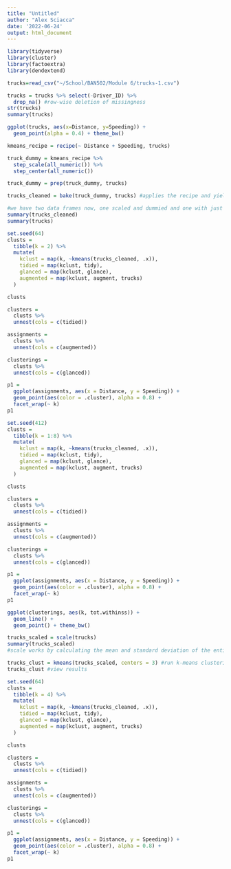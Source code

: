 ---
title: "Untitled"
author: "Alex Sciacca"
date: '2022-06-24'
output: html_document
---

```{r}
library(tidyverse)
library(cluster)
library(factoextra)
library(dendextend)
```
```{r}
trucks=read_csv("~/School/BAN502/Module 6/trucks-1.csv")
```
```{r}
trucks = trucks %>% select(-Driver_ID) %>% 
  drop_na() #row-wise deletion of missingness
str(trucks)
summary(trucks)
```
```{r}
ggplot(trucks, aes(x=Distance, y=Speeding)) +
  geom_point(alpha = 0.4) + theme_bw()
```
```{r}
kmeans_recipe = recipe(~ Distance + Speeding, trucks) 

truck_dummy = kmeans_recipe %>% 
  step_scale(all_numeric()) %>%
  step_center(all_numeric()) 

truck_dummy = prep(truck_dummy, trucks)

trucks_cleaned = bake(truck_dummy, trucks) #applies the recipe and yields a data frame
```

```{r}
#we have two data frames now, one scaled and dummied and one with just row-wise deletion of missingness
summary(trucks_cleaned)
summary(trucks)
```
```{r}
set.seed(64)
clusts = 
  tibble(k = 2) %>%
  mutate(
    kclust = map(k, ~kmeans(trucks_cleaned, .x)),
    tidied = map(kclust, tidy),
    glanced = map(kclust, glance),
    augmented = map(kclust, augment, trucks)
  )

clusts
```
```{r}
clusters = 
  clusts %>%
  unnest(cols = c(tidied))

assignments = 
  clusts %>% 
  unnest(cols = c(augmented))

clusterings = 
  clusts %>%
  unnest(cols = c(glanced))
```

```{r}
p1 = 
  ggplot(assignments, aes(x = Distance, y = Speeding)) +
  geom_point(aes(color = .cluster), alpha = 0.8) + 
  facet_wrap(~ k)
p1
```
```{r}
set.seed(412)
clusts = 
  tibble(k = 1:8) %>%
  mutate(
    kclust = map(k, ~kmeans(trucks_cleaned, .x)),
    tidied = map(kclust, tidy),
    glanced = map(kclust, glance),
    augmented = map(kclust, augment, trucks)
  )

clusts
```

```{r}
clusters = 
  clusts %>%
  unnest(cols = c(tidied))

assignments = 
  clusts %>% 
  unnest(cols = c(augmented))

clusterings = 
  clusts %>%
  unnest(cols = c(glanced))
```

```{r}
p1 = 
  ggplot(assignments, aes(x = Distance, y = Speeding)) +
  geom_point(aes(color = .cluster), alpha = 0.8) + 
  facet_wrap(~ k)
p1
```

```{r}
ggplot(clusterings, aes(k, tot.withinss)) +
  geom_line() +
  geom_point() + theme_bw()
```


```{r}
trucks_scaled = scale(trucks) 
summary(trucks_scaled)
#scale works by calculating the mean and standard deviation of the entire variable, then scales each element by subtracting the mean and dividing by the standard deviation  
```

```{r}
trucks_clust = kmeans(trucks_scaled, centers = 3) #run k-means clustering with k = 4
trucks_clust #view results
```

```{r}
set.seed(64)
clusts = 
  tibble(k = 4) %>%
  mutate(
    kclust = map(k, ~kmeans(trucks_cleaned, .x)),
    tidied = map(kclust, tidy),
    glanced = map(kclust, glance),
    augmented = map(kclust, augment, trucks)
  )

clusts
```

```{r}
clusters = 
  clusts %>%
  unnest(cols = c(tidied))

assignments = 
  clusts %>% 
  unnest(cols = c(augmented))

clusterings = 
  clusts %>%
  unnest(cols = c(glanced))
```

```{r}
p1 = 
  ggplot(assignments, aes(x = Distance, y = Speeding)) +
  geom_point(aes(color = .cluster), alpha = 0.8) + 
  facet_wrap(~ k)
p1
```